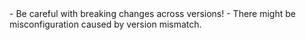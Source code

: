 

<Admonition type="warning" >
- Be careful with breaking changes across versions!
- There might be misconfiguration caused by version mismatch.
</Admonition>